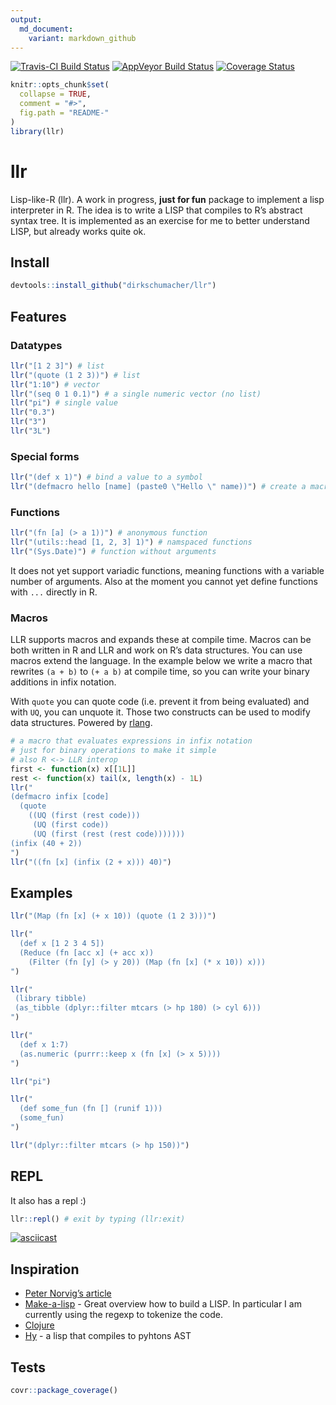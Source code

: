 ```yaml
---
output:
  md_document:
    variant: markdown_github
---
```


[![Travis-CI Build Status](https://travis-ci.org/dirkschumacher/llr.svg?branch=master)](https://travis-ci.org/dirkschumacher/llr)
[![AppVeyor Build Status](https://ci.appveyor.com/api/projects/status/github/dirkschumacher/llr?branch=master&svg=true)](https://ci.appveyor.com/project/dirkschumacher/llr)
[![Coverage Status](https://img.shields.io/codecov/c/github/dirkschumacher/llr/master.svg)](https://codecov.io/github/dirkschumacher/llr?branch=master)

```r
knitr::opts_chunk$set(
  collapse = TRUE,
  comment = "#>",
  fig.path = "README-"
)
library(llr)
```

# llr

Lisp-like-R (llr). A work in progress, **just for fun** package to implement a lisp interpreter in R. The idea is to write a LISP that compiles to R's abstract syntax tree. It is implemented as an exercise for me to better understand LISP, but already works quite ok.


## Install

```r
devtools::install_github("dirkschumacher/llr")
```

## Features

### Datatypes

```r
llr("[1 2 3]") # list
llr("(quote (1 2 3))") # list
llr("1:10") # vector
llr("(seq 0 1 0.1)") # a single numeric vector (no list)
llr("pi") # single value
llr("0.3")
llr("3")
llr("3L")
```

### Special forms

```r
llr("(def x 1)") # bind a value to a symbol
llr("(defmacro hello [name] (paste0 \"Hello \" name))") # create a macro
```


### Functions

```r
llr("(fn [a] (> a 1))") # anonymous function
llr("(utils::head [1, 2, 3] 1)") # namspaced functions
llr("(Sys.Date)") # function without arguments
```
It does not yet support variadic functions, meaning functions with a variable number of arguments. Also at the moment you cannot yet define functions with `...` directly in R.

### Macros

LLR supports macros and expands these at compile time. Macros can be both written in R and LLR and work on R's data structures. You can use macros extend the language. In the example below we write a macro that rewrites `(a + b)` to `(+ a b)` at compile time, so you can write your binary additions in infix notation.

With `quote` you can quote code (i.e. prevent it from being evaluated) and with `UQ`, you can unquote it. Those two constructs can be used to modify data structures. Powered by [rlang](https://github.com/tidyverse/rlang).

```r
# a macro that evaluates expressions in infix notation
# just for binary operations to make it simple
# also R <-> LLR interop
first <- function(x) x[[1L]]
rest <- function(x) tail(x, length(x) - 1L)
llr("
(defmacro infix [code]
  (quote
    ((UQ (first (rest code)))
     (UQ (first code))
     (UQ (first (rest (rest code)))))))    
(infix (40 + 2))
")
llr("((fn [x] (infix (2 + x))) 40)")
```


## Examples

```r
llr("(Map (fn [x] (+ x 10)) (quote (1 2 3)))")
```

```r
llr("
  (def x [1 2 3 4 5])
  (Reduce (fn [acc x] (+ acc x)) 
    (Filter (fn [y] (> y 20)) (Map (fn [x] (* x 10)) x)))
")
```


```r
llr("
 (library tibble)
 (as_tibble (dplyr::filter mtcars (> hp 180) (> cyl 6)))
")
```

```r
llr("
  (def x 1:7)
  (as.numeric (purrr::keep x (fn [x] (> x 5))))
")
```

```r
llr("pi")
```

```r
llr("
  (def some_fun (fn [] (runif 1)))
  (some_fun)
")
```

```r
llr("(dplyr::filter mtcars (> hp 150))")
```

## REPL

It also has a repl :)

```r
llr::repl() # exit by typing (llr:exit)
```

[![asciicast](https://asciinema.org/a/129308.png)](https://asciinema.org/a/129308)

## Inspiration

* [Peter Norvig's article](http://norvig.com/lispy.html)
* [Make-a-lisp](https://github.com/kanaka/mal) - Great overview how to build a LISP. In particular I am currently using the regexp to tokenize the code.
* [Clojure](https://clojure.org/)
* [Hy](https://github.com/hylang/hy) - a lisp that compiles to pyhtons AST

## Tests

```r
covr::package_coverage()
```

